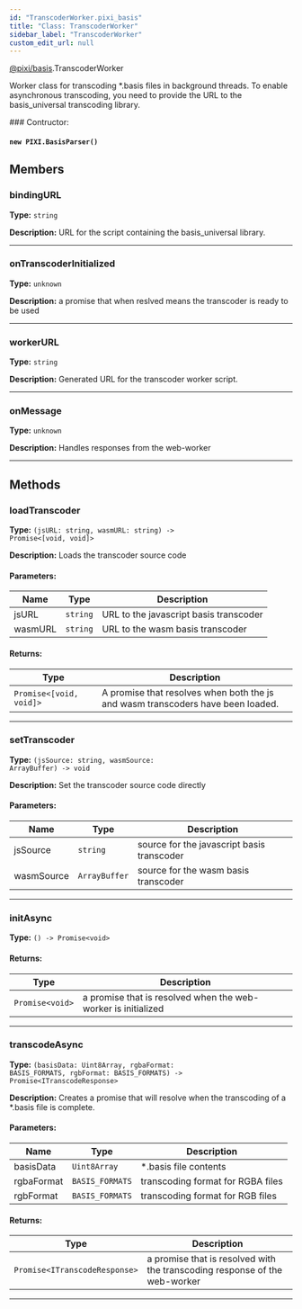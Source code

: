 ```yaml
---
id: "TranscoderWorker.pixi_basis"
title: "Class: TranscoderWorker"
sidebar_label: "TranscoderWorker"
custom_edit_url: null
---
```



<div class="package-name">

[@pixi/basis](../modules/pixi_basis).TranscoderWorker

</div>

Worker class for transcoding \*.basis files in background threads.
To enable asynchronous transcoding, you need to provide the URL to the basis_universal transcoding library.



        

<article>
### Contructor:
<h4><code>new PIXI.BasisParser()</code></h4>

</article>
            



## Members
<article>

### bindingURL 
**Type:** <code>string</code>

**Description:** URL for the script containing the basis_universal library.

</article>


---------------------------------------

<article>

### onTranscoderInitialized 
**Type:** <code>unknown</code>

**Description:** a promise that when reslved means the transcoder is ready to be used

</article>


---------------------------------------

<article>

### workerURL 
**Type:** <code>string</code>

**Description:** Generated URL for the transcoder worker script.

</article>


---------------------------------------

<article>

### onMessage 
**Type:** <code>unknown</code>

**Description:** Handles responses from the web-worker

</article>


---------------------------------------


## Methods
<article>

### loadTranscoder 
**Type:** <code>(jsURL&#58; string, wasmURL&#58; string) -&#62; Promise&#60;[void, void]&#62;</code>

**Description:** Loads the transcoder source code

#### Parameters:
| Name    | Type                | Description                            |
| ------- | ------------------- | -------------------------------------- |
| jsURL   | <code>string</code> | URL to the javascript basis transcoder |
| wasmURL | <code>string</code> | URL to the wasm basis transcoder       |
#### Returns:
| Type                                       | Description                                                                     |
| ------------------------------------------ | ------------------------------------------------------------------------------- |
| <code>Promise&#60;[void, void]&#62;</code> | A promise that resolves when both the js and wasm transcoders have been loaded. |
</article>


---------------------------------------

<article>

### setTranscoder 
**Type:** <code>(jsSource&#58; string, wasmSource&#58; ArrayBuffer) -&#62; void</code>

**Description:** Set the transcoder source code directly

#### Parameters:
| Name       | Type                     | Description                                |
| ---------- | ------------------------ | ------------------------------------------ |
| jsSource   | <code>string</code>      | source for the javascript basis transcoder |
| wasmSource | <code>ArrayBuffer</code> | source for the wasm basis transcoder       |
</article>


---------------------------------------

<article>

### initAsync 
**Type:** <code>() -&#62; Promise&#60;void&#62;</code>


#### Returns:
| Type                               | Description                                                   |
| ---------------------------------- | ------------------------------------------------------------- |
| <code>Promise&#60;void&#62;</code> | a promise that is resolved when the web-worker is initialized |
</article>


---------------------------------------

<article>

### transcodeAsync 
**Type:** <code>(basisData&#58; Uint8Array, rgbaFormat&#58; BASIS_FORMATS, rgbFormat&#58; BASIS_FORMATS) -&#62; Promise&#60;ITranscodeResponse&#62;</code>

**Description:** Creates a promise that will resolve when the transcoding of a \*.basis file is complete.

#### Parameters:
| Name       | Type                       | Description                       |
| ---------- | -------------------------- | --------------------------------- |
| basisData  | <code>Uint8Array</code>    | \*.basis file contents            |
| rgbaFormat | <code>BASIS_FORMATS</code> | transcoding format for RGBA files |
| rgbFormat  | <code>BASIS_FORMATS</code> | transcoding format for RGB files  |
#### Returns:
| Type                                             | Description                                                                |
| ------------------------------------------------ | -------------------------------------------------------------------------- |
| <code>Promise&#60;ITranscodeResponse&#62;</code> | a promise that is resolved with the transcoding response of the web-worker |
</article>


---------------------------------------


    